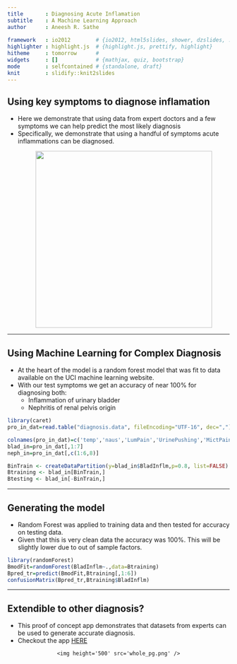 ```yaml
---
title       : Diagnosing Acute Inflamation
subtitle    : A Machine Learning Approach
author      : Aneesh R. Sathe
 
framework   : io2012        # {io2012, html5slides, shower, dzslides, ...}
highlighter : highlight.js  # {highlight.js, prettify, highlight}
hitheme     : tomorrow      # 
widgets     : []            # {mathjax, quiz, bootstrap}
mode        : selfcontained # {standalone, draft}
knit        : slidify::knit2slides
---
```


## Using key symptoms to diagnose inflamation  

* Here we demonstrate that using data from expert doctors and a few symptoms we can help predict the most likely diagnosis 
* Specifically, we demonstrate that using a handful of symptoms acute inflammations can be diagnosed.  
<div style='text-align: center;'>
    <img height='400' src='in_var.png' />
</div>


---

## Using Machine Learning for Complex Diagnosis  

* At the heart of the model is a random forest model that was fit to data available on the UCI machine learning website. 
* With our test symptoms we get an accuracy of near 100% for diagnosing both:
    + Inflammation of urinary bladder
    + Nephritis of renal pelvis origin
        
```r
library(caret)
pro_in_dat=read.table("diagnosis.data", fileEncoding="UTF-16", dec=",")

colnames(pro_in_dat)=c('temp','naus','LumPain','UrinePushing','MictPain','burning','BladInflm','Nephritis')
blad_in=pro_in_dat[,1:7]
neph_in=pro_in_dat[,c(1:6,8)]

BinTrain <- createDataPartition(y=blad_in$BladInflm,p=0.8, list=FALSE)
Btraining <- blad_in[BinTrain,]
Btesting <- blad_in[-BinTrain,]
```


---

## Generating the model
* Random Forest was applied to training data and then tested for accuracy on testing data.
* Given that this is very clean data the accuracy was 100%. This will be slightly lower due to out of sample factors. 
```r
library(randomForest)
BmodFit=randomForest(BladInflm~.,data=Btraining)
Bpred_tr=predict(BmodFit,Btraining[,1:6])
confusionMatrix(Bpred_tr,Btraining$BladInflm)
```

---

## Extendible to other diagnosis? 

* This proof of concept app demonstrates that datasets from experts can be used to generate accurate diagnosis.
* Checkout the app [HERE](https://aneeshsathe.shinyapps.io/InfPred)

<div style='text-align: center;'>
    <img height='500' src='whole_pg.png' />
</div>


